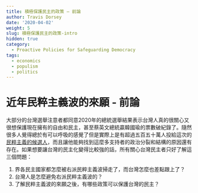 ```yaml
---
title: 積極保護民主的政策 – 前論
author: Travis Dorsey
date: '2020-04-02'
weight: 5
slug: 積極保護民主的政策-intro
hidden: true
category:
  - Proactive Policies for Safeguarding Democracy
tags:
  - economics
  - populism
  - politics
---
```


# 近年民粹主義波的來願 - 前論
大部分的台灣選舉注意者都同意2020年的總統選舉結果表示台灣人真的很關心又很想保護現在擁有的自由和民主，甚至蔡英文總統贏韓國瑜的票數破紀錄了。隨然很多人覺得總於有可以呼吸的感覺了但是實際上是有超過五百五十萬人投給這次的[民粹主義的候選人](https://www.bloomberg.com/graphics/2020-taiwan-election-results/)，而且讓他能夠找到這麼多支持者的政治分裂和結構的原因還有存在。如果想要讓台灣的民主化變得比較強的話，所有關心台灣民主者只好了解這三個問題：

1.  界各民主國家都怎麼被右派民粹主義波掃走了，而台灣怎麼也差點跟上了？
2.  台灣人是怎麼避免右派民粹主義波的？
3.  了解民粹主義波的來願之後，有哪些政策可以保護台灣的民主？


